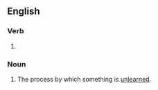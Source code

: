 ==English==

===Verb===
{{head|en|verb form}}

# {{en-third-person singular of|unlearn}}

===Noun===
{{en-noun}}

# The process by which something is [[unlearn]]ed.